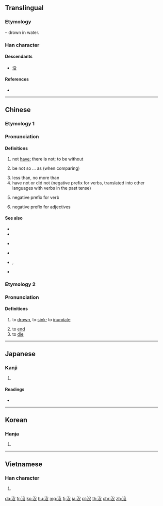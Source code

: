 {{also|没}}
==Translingual==
{{stroke order|type=animate}}

===Etymology===
{{Han etyl}}
{{Han compound|氵|t1=water|𠬛|ls=psc|c1=s|c2=p}} – drown in water.

===Han character===
{{Han char|rn=85|rad=水|as=04|sn=7|four=37147|canj=ENE|ids=⿰氵𠬛}}

====Descendants====
* [[没]]

====References====
* {{Han ref|kx=0611.100|dkj=17204|dj=1004.030|hdz=31571.020|uh=6C92|ud=27794|bh=A853|bd=43091}}

----

==Chinese==
{{zh-forms|s=没}}

===Etymology 1===

===Pronunciation===
{{zh-pron
|m=méi
|c=mut6
|h=pfs=mu̍t
|mn=boa̍t
|w=5meq
|ma=y
|mc=y
|oc=y
|cat=v,part
}}

====Definitions====
{{zh-hanzi}}

# not [[have]]; there is not; to be without
#: {{zh-usex|這兒{r} 沒 人。|There's nobody here.}}
# be not so ... as (when comparing)
#: {{zh-usex|我 沒 你 高。|I'm not as tall as you.}}
# less than, no more than
# have not or did not (negative prefix for verbs, translated into other languages with verbs in the past tense)
#: {{zh-usex|他 沒 來。|He hasn't come.}}
# negative prefix for verb {{zh-l|有}}
#: {{zh-usex|我 沒有 朋友。|I have no friends.}}
# negative prefix for adjectives
#: {{zh-l|沒意思|méiyìsi|uninteresting}}

====See also====
* {{zh-l|不|bù}}
* {{zh-l|無|wú}}
* {{q|Min Nan}} {{zh-l|無|tr=[[bô]]}}
* {{zh-l|沒有}}
* {{q|Cantonese}} {{zh-l|冇|tr=mou5}}, {{zh-l|冇有|tr=mou5 jau5}}
* {{q|Wu}} {{zh-l|嘸沒/呒没|tr=hhmm22 meq44}}

===Etymology 2===

===Pronunciation===
{{zh-pron
|m=mò
|c=mut6
|h=pfs=mu̍t
|mn=boa̍t
|w=5meq
|ma=y
|mc=y
|oc=y
|cat=v
}}

====Definitions====
{{zh-hanzi}}

# to [[drown]], to [[sink]]; to [[inundate]]
#: {{zh-l|淹沒|yānmò|to submerge; to inundate}}
# to [[end]]
# to [[die]]

{{zh-cat|Beginning}}

----

==Japanese==

===Kanji===
{{ja-kanji|grade=|rs=水04|style=ky|shin=没}}

# {{defn|lang=ja|sort=水04}}

====Readings====
* {{ja-readings|on=[[ぼつ]] (botsu), [[ばい]] (bai), [[ば]] (ba)|kun=[[しずむ]] (shizumu), [[おわる]] (owaru), [[しぬ]] (shinu)}}

----

==Korean==

===Hanja===
{{ko-hanja|hangeul=몰|eumhun=|mr=mol|y=mol}}

# {{defn|lang=ko|sort=水04}}

----

==Vietnamese==

===Han character===
{{vi-hantu|một|rs=水04}}

# {{defn|lang=vi|sort=水04}}

[[da:沒]]
[[fr:沒]]
[[ko:沒]]
[[hu:沒]]
[[mg:沒]]
[[fj:沒]]
[[ja:沒]]
[[pl:沒]]
[[th:沒]]
[[chr:沒]]
[[zh:沒]]